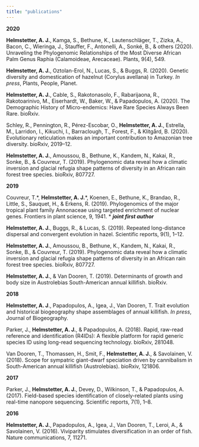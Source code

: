 ```yaml
---
title: "publications"
---
```

__2020__

__Helmstetter, A. J.__, Kamga, S., Bethune, K., Lautenschläger, T., Zizka, A., Bacon, C., Wieringa, J., Stauffer, F., Antonelli, A., Sonké, B., & others (2020). Unraveling the Phylogenomic Relationships of the Most Diverse African Palm Genus Raphia (Calamoideae, Arecaceae). Plants, 9(4), 549.

__Helmstetter, A. J.__, Oztolan-Erol, N., Lucas, S., & Buggs, R. (2020). Genetic diversity and domestication of hazelnut (Corylus avellana) in Turkey. _In press_, Plants, People, Planet.

__Helmstetter, A. J.__, Cable, S., Rakotonasolo, F., Rabarijaona, R., Rakotoarinivo, M., Eiserhardt, W., Baker, W., & Papadopulos, A. (2020). The Demographic History of Micro-endemics: Have Rare Species Always Been Rare. bioRxiv.

Schley, R., Pennington, R., Pérez-Escobar, O., __Helmstetter, A. J.__, Estrella, M., Larridon, I., Kikuchi, I., Barraclough, T., Forest, F., & Klitgård, B. (2020). Evolutionary reticulation makes an important contribution to Amazonian tree diversity. bioRxiv, 2019–12.

__Helmstetter, A. J.__, Amoussou, B., Bethune, K., Kandem, N., Kakai, R., Sonke, B., & Couvreur, T. (2019). Phylogenomic data reveal how a climatic inversion and glacial refugia shape patterns of diversity in an African rain forest tree species. bioRxiv, 807727.

__2019__

Couvreur, T.\*, __Helmstetter, A. J.__\*, Koenen, E., Bethune, K., Brandao, R., Little, S., Sauquet, H., & Erkens, R. (2019). Phylogenomics of the major tropical plant family Annonaceae using targeted enrichment of nuclear genes. Frontiers in plant science, 9, 1941. \* __*joint first author*__

__Helmstetter, A. J.__, Buggs, R., & Lucas, S. (2019). Repeated long-distance dispersal and convergent evolution in hazel. Scientific reports, 9(1), 1–12.

__Helmstetter, A. J.__, Amoussou, B., Bethune, K., Kandem, N., Kakai, R., Sonke, B., & Couvreur, T. (2019). Phylogenomic data reveal how a climatic inversion and glacial refugia shape patterns of diversity in an African rain forest tree species. bioRxiv, 807727.

__Helmstetter, A. J.__, & Van Dooren, T. (2019). Determinants of growth and body size in Austrolebias South-American annual killifish. bioRxiv.

__2018__

__Helmstetter, A. J__., Papadopulos, A., Igea, J., Van Dooren, T. Trait evolution and historical biogeography shape assemblages of annual killifish. *In press*, Journal of Biogeography.

Parker, J., __Helmstetter, A. J.__, & Papadopulos, A. (2018). Rapid, raw-read reference and identification (R4IDs): A flexible platform for rapid generic species ID using long-read sequencing technology. bioRxiv, 281048.

Van Dooren, T., Thomassen, H., Smit, F., __Helmstetter, A. J.__, & Savolainen, V. (2018). Scope for sympatric giant-dwarf speciation driven by cannibalism in South-American annual killifish (Austrolebias). bioRxiv, 121806.

__2017__

Parker, J., __Helmstetter, A. J.__, Devey, D., Wilkinson, T., & Papadopulos, A. (2017). Field-based species identification of closely-related plants using real-time nanopore sequencing. Scientific reports, 7(1), 1–8.

__2016__

__Helmstetter, A. J.__, Papadopulos, A., Igea, J., Van Dooren, T., Leroi, A., & Savolainen, V. (2016). Viviparity stimulates diversification in an order of fish. Nature communications, 7, 11271.













